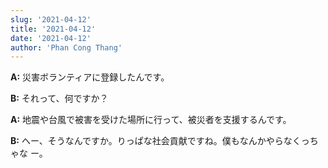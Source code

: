 ```yaml
---
slug: '2021-04-12'
title: '2021-04-12'
date: '2021-04-12'
author: 'Phan Cong Thang'
---
```


**A:** 災害ボランティアに登録したんです。

**B:** それって、何ですか？

**A:** 地震や台風で被害を受けた場所に行って、被災者を支援するんです。

**B:** へー、そうなんですか。りっぱな社会貢献ですね。僕もなんかやらなくっちゃな
ー。
